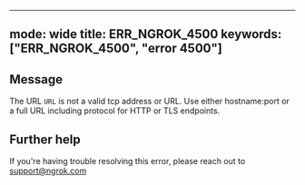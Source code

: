 
---
mode: wide
title: ERR_NGROK_4500
keywords: ["ERR_NGROK_4500", "error 4500"]
---

## Message
The URL `URL` is not a valid tcp address or URL. Use either hostname:port or a full URL including protocol for HTTP or TLS endpoints.




## Further help
If you're having trouble resolving this error, please reach out to [support@ngrok.com](mailto:support@ngrok.com?subject=Help%20with%20ERR_NGROK_4500)


